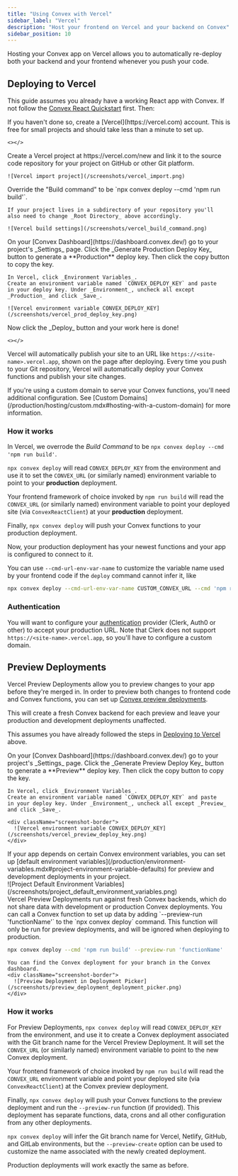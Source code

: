 ```yaml
---
title: "Using Convex with Vercel"
sidebar_label: "Vercel"
description: "Host your frontend on Vercel and your backend on Convex"
sidebar_position: 10
---
```


Hosting your Convex app on Vercel allows you to automatically re-deploy both
your backend and your frontend whenever you push your code.

## Deploying to Vercel

This guide assumes you already have a working React app with Convex. If not
follow the [Convex React Quickstart](/quickstart/react.mdx) first. Then:

<StepByStep>
  <Step title="Create a Vercel account">    
    If you haven't done so, create a [Vercel](https://vercel.com) account. This is
    free for small projects and should take less than a minute to set up.

    <></>

  </Step>
  <Step title="Link your project on Vercel">
    Create a Vercel project at https://vercel.com/new and link it to the
    source code repository for your project on GitHub or other Git platform.

    ![Vercel import project](/screenshots/vercel_import.png)

  </Step>
  <Step title="Override the Build command">
    Override the "Build command" to be
    `npx convex deploy --cmd 'npm run build'`.

    If your project lives in a subdirectory of your repository you'll
    also need to change _Root Directory_ above accordingly.

    ![Vercel build settings](/screenshots/vercel_build_command.png)

  </Step>

  <Step title="Set up the CONVEX_DEPLOY_KEY environment variable">
    On your [Convex Dashboard](https://dashboard.convex.dev/)
    go to your project's _Settings_ page. Click the _Generate Production Deploy Key_ button to generate a **Production** deploy key.
    Then click the copy button to copy the key.

    In Vercel, click _Environment Variables_.
    Create an environment variable named `CONVEX_DEPLOY_KEY` and paste
    in your deploy key. Under _Environment_, uncheck all except _Production_ and click _Save_.

    ![Vercel environment variable CONVEX_DEPLOY_KEY](/screenshots/vercel_prod_deploy_key.png)

  </Step>
  <Step title="Deploy your site">
    Now click the _Deploy_ button and your work here is done!

    <></>

  </Step>

</StepByStep>

Vercel will automatically publish your site to an URL like
`https://<site-name>.vercel.app`, shown on the page after deploying. Every time
you push to your Git repository, Vercel will automatically deploy your Convex
functions and publish your site changes.

<Admonition type="info" title="Using a Custom Domain?">
  If you're using a custom domain to serve your Convex functions, you'll need
  additional configuration. See [Custom
  Domains](/production/hosting/custom.mdx#hosting-with-a-custom-domain) for more
  information.
</Admonition>

### How it works

In Vercel, we overrode the _Build Command_ to be
`npx convex deploy --cmd 'npm run build'`.

`npx convex deploy` will read `CONVEX_DEPLOY_KEY` from the environment and use
it to set the `CONVEX_URL` (or similarly named) environment variable to point to
your **production** deployment.

Your frontend framework of choice invoked by `npm run build` will read the
`CONVEX_URL` (or similarly named) environment variable to point your deployed
site (via `ConvexReactClient`) at your **production** deployment.

Finally, `npx convex deploy` will push your Convex functions to your production
deployment.

Now, your production deployment has your newest functions and your app is
configured to connect to it.

You can use `--cmd-url-env-var-name` to customize the variable name used by your
frontend code if the `deploy` command cannot infer it, like

```sh
npx convex deploy --cmd-url-env-var-name CUSTOM_CONVEX_URL --cmd 'npm run build'
```

### Authentication

You will want to configure your [authentication](/auth.mdx) provider (Clerk,
Auth0 or other) to accept your production URL. Note that Clerk does not support
`https://<site-name>.vercel.app`, so you'll have to configure a custom domain.

## Preview Deployments

Vercel Preview Deployments allow you to preview changes to your app before
they're merged in. In order to preview both changes to frontend code and Convex
functions, you can set up
[Convex preview deployments](/production/hosting/preview-deployments.mdx).

This will create a fresh Convex backend for each preview and leave your
production and development deployments unaffected.

This assumes you have already followed the steps in
[Deploying to Vercel](#deploying-to-vercel) above.

<StepByStep>
  <Step title="Set up the CONVEX_DEPLOY_KEY environment variable">
    On your [Convex Dashboard](https://dashboard.convex.dev/)
    go to your project's _Settings_ page. Click the _Generate Preview Deploy Key_ button to generate a **Preview** deploy key.
    Then click the copy button to copy the key.

    In Vercel, click _Environment Variables_.
    Create an environment variable named `CONVEX_DEPLOY_KEY` and paste
    in your deploy key. Under _Environment_, uncheck all except _Preview_ and click _Save_.

    <div className="screenshot-border">
      ![Vercel environment variable CONVEX_DEPLOY_KEY](/screenshots/vercel_preview_deploy_key.png)
    </div>

  </Step>
  <Step title="(optional) Set up default environment variables">
    If your app depends on certain Convex environment variables, you can set up [default
    environment variables](/production/environment-variables.mdx#project-environment-variable-defaults) for preview and development deployments in your project.
    <div className="screenshot-border">
      ![Project Default Environment Variables](/screenshots/project_default_environment_variables.png)
    </div>
  </Step>

<Step title="(optional) Run a function to set up initial data">
  Vercel Preview Deployments run against fresh Convex backends, which do not share data
  with development or production Convex deployments. You can call a Convex
  function to set up data by adding `--preview-run 'functionName'` to the `npx
  convex deploy` command. This function will only be run for preview deployments, and will be ignored
  when deploying to production.

```sh title="Vercel > Settings > Build & Development settings > Build Command"
npx convex deploy --cmd 'npm run build' --preview-run 'functionName'
```

</Step>

  <Step title="Now test out creating a PR and generating a Preview Deployment!">

    You can find the Convex deployment for your branch in the Convex dashboard.
    <div className="screenshot-border">
      ![Preview Deployment in Deployment Picker](/screenshots/preview_deployment_deployment_picker.png)
    </div>

  </Step>

</StepByStep>

### How it works

For Preview Deployments, `npx convex deploy` will read `CONVEX_DEPLOY_KEY` from
the environment, and use it to create a Convex deployment associated with the
Git branch name for the Vercel Preview Deployment. It will set the `CONVEX_URL`
(or similarly named) environment variable to point to the new Convex deployment.

Your frontend framework of choice invoked by `npm run build` will read the
`CONVEX_URL` environment variable and point your deployed site (via
`ConvexReactClient`) at the Convex preview deployment.

Finally, `npx convex deploy` will push your Convex functions to the preview
deployment and run the `--preview-run` function (if provided). This deployment
has separate functions, data, crons and all other configuration from any other
deployments.

`npx convex deploy` will infer the Git branch name for Vercel, Netlify, GitHub,
and GitLab environments, but the `--preview-create` option can be used to
customize the name associated with the newly created deployment.

Production deployments will work exactly the same as before.
